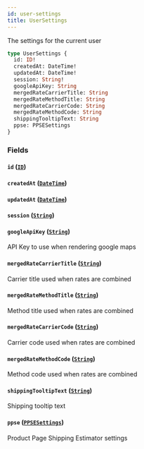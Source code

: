 ```yaml
---
id: user-settings
title: UserSettings
---
```


The settings for the current user

```graphql
type UserSettings {
  id: ID!
  createdAt: DateTime!
  updatedAt: DateTime!
  session: String!
  googleApiKey: String
  mergedRateCarrierTitle: String
  mergedRateMethodTitle: String
  mergedRateCarrierCode: String
  mergedRateMethodCode: String
  shippingTooltipText: String
  ppse: PPSESettings
}
```

### Fields

#### `id` ([`ID`](../rate-manager-service/scalars/id))

#### `createdAt` ([`DateTime`](../rate-manager-service/scalars/date-time))

#### `updatedAt` ([`DateTime`](../rate-manager-service/scalars/date-time))

#### `session` ([`String`](../rate-manager-service/scalars/string))

#### `googleApiKey` ([`String`](../rate-manager-service/scalars/string))

API Key to use when rendering google maps

#### `mergedRateCarrierTitle` ([`String`](../rate-manager-service/scalars/string))

Carrier title used when rates are combined

#### `mergedRateMethodTitle` ([`String`](../rate-manager-service/scalars/string))

Method title used when rates are combined

#### `mergedRateCarrierCode` ([`String`](../rate-manager-service/scalars/string))

Carrier code used when rates are combined

#### `mergedRateMethodCode` ([`String`](../rate-manager-service/scalars/string))

Method code used when rates are combined

#### `shippingTooltipText` ([`String`](../rate-manager-service/scalars/string))

Shipping tooltip text

#### `ppse` ([`PPSESettings`](../rate-manager-service/objects/ppsesettings))

Product Page Shipping Estimator settings
